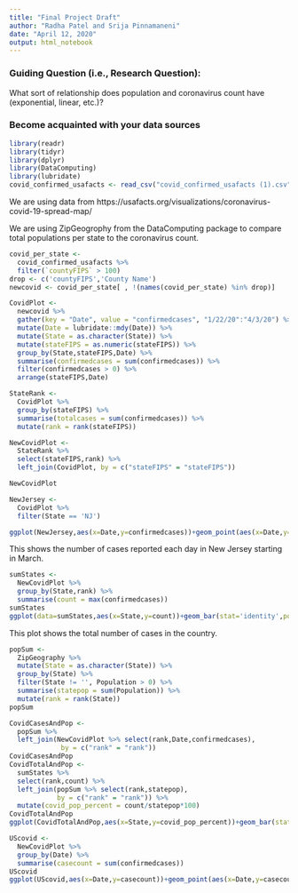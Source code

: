 ```yaml
---
title: "Final Project Draft"
author: "Radha Patel and Srija Pinnamaneni"
date: "April 12, 2020"
output: html_notebook
---
```


### Guiding Question (i.e., Research Question):

What sort of relationship does population and coronavirus count have (exponential, linear, etc.)?

### Become acquainted with your data sources
```r
library(readr)
library(tidyr)
library(dplyr)
library(DataComputing)
library(lubridate)
covid_confirmed_usafacts <- read_csv("covid_confirmed_usafacts (1).csv")
```
We are using data from https://usafacts.org/visualizations/coronavirus-covid-19-spread-map/

We are using ZipGeogrophy from the DataComputing package to compare total populations per state to the coronavirus count.

```r
covid_per_state <-
  covid_confirmed_usafacts %>%
  filter(`countyFIPS` > 100)
drop <- c('countyFIPS','County Name')
newcovid <- covid_per_state[ , !(names(covid_per_state) %in% drop)]

CovidPlot <-
  newcovid %>%
  gather(key = "Date", value = "confirmedcases", "1/22/20":"4/3/20") %>%
  mutate(Date = lubridate::mdy(Date)) %>%
  mutate(State = as.character(State)) %>%
  mutate(stateFIPS = as.numeric(stateFIPS)) %>%
  group_by(State,stateFIPS,Date) %>%
  summarise(confirmedcases = sum(confirmedcases)) %>%
  filter(confirmedcases > 0) %>%
  arrange(stateFIPS,Date)

StateRank <-
  CovidPlot %>%
  group_by(stateFIPS) %>%
  summarise(totalcases = sum(confirmedcases)) %>%
  mutate(rank = rank(stateFIPS))

NewCovidPlot <-
  StateRank %>%
  select(stateFIPS,rank) %>%
  left_join(CovidPlot, by = c("stateFIPS" = "stateFIPS"))

NewCovidPlot

NewJersey <-
  CovidPlot %>%
  filter(State == 'NJ')

ggplot(NewJersey,aes(x=Date,y=confirmedcases))+geom_point(aes(x=Date,y=confirmedcases))
```
This shows the number of cases reported each day in New Jersey starting in March.

```r
sumStates <-
  NewCovidPlot %>%
  group_by(State,rank) %>%
  summarise(count = max(confirmedcases))
sumStates
ggplot(data=sumStates,aes(x=State,y=count))+geom_bar(stat='identity',position='stack')
```
This plot shows the total number of cases in the country.

```r
popSum <-
  ZipGeography %>%
  mutate(State = as.character(State)) %>%
  group_by(State) %>%
  filter(State != '', Population > 0) %>%
  summarise(statepop = sum(Population)) %>%
  mutate(rank = rank(State))
popSum
```

```r
CovidCasesAndPop <-
  popSum %>%
  left_join(NewCovidPlot %>% select(rank,Date,confirmedcases),
             by = c("rank" = "rank"))
CovidCasesAndPop
CovidTotalAndPop <-
  sumStates %>%
  select(rank,count) %>%
  left_join(popSum %>% select(rank,statepop),
            by = c("rank" = "rank")) %>%
  mutate(covid_pop_percent = count/statepop*100)
CovidTotalAndPop
ggplot(CovidTotalAndPop,aes(x=State,y=covid_pop_percent))+geom_bar(stat='identity',position='stack')
```
```r
UScovid <-
  NewCovidPlot %>%
  group_by(Date) %>%
  summarise(casecount = sum(confirmedcases))
UScovid
ggplot(UScovid,aes(x=Date,y=casecount))+geom_point(aes(x=Date,y=casecount))
```


